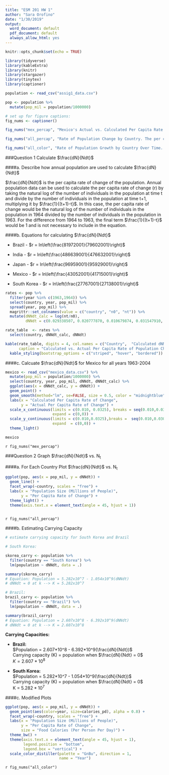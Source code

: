 ```yaml
---
title: "ESM 201 HW 1"
author: "Sara Orofino"
date: "1/30/2019"
output:
  word_document: default
  pdf_document: default
  always_allow_html: yes
---
```


```r
knitr::opts_chunk$set(echo = TRUE)

library(tidyverse)
library(kableExtra)
library(knitr)
library(stargazer)
library(tinytex)
library(captioner)

population <- read_csv("assig1_data.csv")

pop <- population %>% 
  mutate(pop_mil = population/1000000)
```

```r
# set up for figure captions:
fig_nums <- captioner()

fig_nums("mex_percap", "Mexico's Actual vs. Calculated Per Capita Rate of Change. The graph depicts the actual vs. calculated per capita rate of change for Mexico's population between 1963 and 2003. The trendline shows the linear relationship between actual and calculate values for the per capita rate of population change.")

fig_nums("all_percap", "Rate of Population Change by Country. The per capita rate of change of the population is shown against the population size in millions of people for each of the five countries.")

fig_nums("all_color", "Rate of Population Growth by Country Over Time. The per capita rate of change of the population is shown against the population size in millions of people for each of the five countries. The color of the lines represents the progression through time and size of the points depicts the food calories per person per day.")

```


###Question 1 Calculate $\frac{dN}{Ndt}$ 

####a. Describe how annual population  are used to calculate $\frac{dN}{Ndt}$   

$\frac{dN}{Ndt}$ is the per capita rate of change of the population. Annual population data can be used to calculate the per capita rate of change (r) by taking the natural log of the number of individuals in the population at time t and divide by the number of individuals in the population at time t+1, multiplying it by $\frac{1}{(t+1)-t}$. In this case, the per capita rate of change would be the natural log of the number of individuals in the population in 1964 divided by the number of individuals in the population in 1963. For the difference from 1964 to 1963, the final term $\frac{1}{(t+1)-t}$ would be 1 and is not necessary to include in the equation. 

####b. Equations for calculating $\frac{dN}{Ndt}$  

* Brazil - $r = ln\left(\frac{81972001}{79602001}\right)$  

* India -  $r = ln\left(\frac{486639001}{476632001}\right)$   

* Japan -  $r = ln\left(\frac{96959001}{95929001}\right)$ 

* Mexico - $r = ln\left(\frac{43052001}{41715001}\right)$  

* South Korea - $r = ln\left(\frac{27767001}{27138001}\right)$    

```r

rates <- pop %>% 
  filter(year %in% c(1963,1964)) %>% 
  select(country, year, pop_mil) %>% 
  spread(year, pop_mil) %>% 
  magrittr::set_colnames(value = c("country", "n0", "nt")) %>% 
  mutate(dNNdt_calc = log(nt/n0),
         dNNdt = c(0.029338507, 0.020777870, 0.010679874, 0.031547910, 0.022913305))


```

  
    
```r

rate_table  <- rates %>%
  select(country, dNNdt_calc, dNNdt)

kable(rate_table, digits = 4, col.names = c("Country",  "Calculated dNNdt", "Actual dNNdt"),
      caption = "Calculated vs. Actual Per Capita Rate of Population Change by Country") %>% 
  kable_styling(bootstrap_options = c("striped", "hover", "bordered")) 

```
  
  
   
####c. Calcuate $\frac{dN}{Ndt}$ for Mexico for all years 1963-2004

```r

mexico <- read_csv("mexico_data.csv") %>% 
  mutate(pop_mil = population/1000000) %>% 
  select(country, year, pop_mil, dNNdt, dNNdt_calc) %>% 
  ggplot(aes(x = dNNdt_calc, y = dNNdt)) +
  geom_point() +
  geom_smooth(method="lm", se=FALSE, size = 0.5, color = "midnightblue") +
  labs(x = "Calculated Per Capita Rate of Change", 
       y = "Actual Per Capita Rate of Change") +
  scale_x_continuous(limits = c(0.010, 0.0325), breaks = seq(0.010,0.030, by=0.005),
                     expand = c(0,0)) +
  scale_y_continuous(limits = c(0.010,0.0325),breaks =  seq(0.010,0.030, by=0.005),
                     expand  = c(0,0)) +
  theme_light()

mexico
```
`r fig_nums("mex_percap")`    

\pagebreak


###Question 2 Graph $\frac{dN}{Ndt}$ vs. N~t~

####a. For Each Country Plot $\frac{dN}{Ndt}$ vs. N~t~

```r

ggplot(pop, aes(x = pop_mil, y = dNNdt)) +
  geom_line() +
  facet_wrap(~country, scales = "free") +
  labs(x = "Population Size (Millions of People)",
       y = "Per Capita Rate of Change") + 
  theme_light() + 
  theme(axis.text.x = element_text(angle = 45, hjust = 1))  
  
```
`r fig_nums("all_percap")`   


####b. Estimating Carrying Capacity 

```r
# estimate carrying capacity for South Korea and Brazil 

# South Korea:

skorea_carry <- population %>% 
  filter(country == "South Korea") %>% 
  lm(population ~ dNNdt, data = .)

summary(skorea_carry)
# Equation: Population = 5.282x10^7 - 1.054x10^9(dNNdt)
# dNNdt = 0 at k --> K = 5.282x10^7

# Brazil:
brazil_carry <- population %>% 
  filter(country == "Brazil") %>% 
  lm(population ~ dNNdt, data = .)

summary(brazil_carry)
# Equation: Population = 2.607x10^8 - 6.392x10^9(dNNdt)
# dNNdt = 0 at k --> K = 2.607x10^8

```

  
**Carrying Capacities:**
  
- **Brazil:**   
$Population = 2.607*10^8 - 6.392*10^9(\frac{dN}{Ndt})$        
Carrying capacity (K) = population when $\frac{dN}{Ndt} = 0$   
$K = 2.607*10^8$  
  
- **South Korea:**   
$Population = 5.282*10^7 - 1.054*10^9(\frac{dN}{Ndt})$  
Carrying capacity (K) = population when $\frac{dN}{Ndt} = 0$   
K = $5.282*10^7$ 

\pagebreak
  
  
####c. Modified Plots 

```r

ggplot(pop, aes(x = pop_mil, y = dNNdt)) +
  geom_point(aes(color=year, size=calories_pd), alpha = 0.8) +
  facet_wrap(~country, scales = "free") +
  labs(x = "Population Size (Millions of People)",
       y = "Per Capita Rate of Change",
       size = "Food Calories (Per Person Per Day)") +
  theme_bw() + 
  theme(axis.text.x = element_text(angle = 45, hjust = 1),
        legend.position = "bottom",
        legend.box = "vertical") + 
  scale_color_distiller(palette = "GnBu", direction = 1, 
                        name = "Year") 

```
  
`r fig_nums("all_color")`  

  
